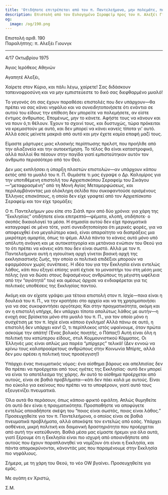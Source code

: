 ```yaml
---
title: 'Οτιδήποτε επιτρέπεται από τον π. Παντελεήμονα, μην πολεμάτε, πολιτική'
description: Επιστολή από τον Ευλογημένο Σεραφείμ προς τον π. Αλεξέι Γιουνγκ.
og:
  image: /og/190.png
---
```


<div style={{textAlign:'right', fontFamily:'monospace'}}>Επιστολή αριθ. 190</div>
<div style={{textAlign:'left', fontFamily:'monospace'}}>Παραλήπτης: π. Αλεξέι Γιουνγκ</div>

---

4/17 Οκτωβρίου 1975

Άγιος Ιερόθεος Αθηνών

Αγαπητέ Αλεξέι,

Χαίρετε στον Κύριο, και πάλι λέγω, χαίρετε! Σας διδάσκουν ταπεινοφροσύνη και να μην εμπιστεύεστε το δικό σας διεφθαρμένο μυαλό!

Το γεγονός ότι σας έχουν παραθέσει επιστολές που δεν υπάρχουν—θα πρέπει να σας κάνει νηφάλιο και να συνειδητοποιήσετε ότι ενάντια σε αυτού του είδους την επίθεση δεν μπορείτε να πολεμήσετε, αν είστε έντιμος άνθρωπος. Επομένως, μην το κάνετε. Αφήστε τους να κάνουν και να πουν ό,τι θέλουν. Έχουν το σχοινί τους, και δυστυχώς, τώρα πρόκειται να κρεμαστούν με αυτό, και δεν μπορεί να κάνει κανείς τίποτα γι' αυτό. Αλλά εσείς μείνετε μακριά από αυτό και μην έχετε καμία επαφή μαζί τους.

Είμαστε μάρτυρες μιας κλασικής περίπτωσης πρελστ, που προήλθε από την αλαζονεία και την αυτοεκτίμηση. Το τέλος θα είναι καταστροφικό, αλλά πολλοί θα πέσουν στην παγίδα γιατί εμπιστεύτηκαν αυτόν τον άνθρωπο περισσότερο από τον Θεό.

Δεν μας εκπλήσσει η ύπαρξη πλαστών επιστολών—αν υπάρχουν κάπου εκτός από το μυαλό του π. Π. Θυμάστε τι μας έγραψε ο Δρ. Καλομίρος για την υποτιθέμενη επιστολή του Αρχιεπισκόπου Σεραφείμ του Σικάγου—“μεταφρασμένη” από τη Μονή Αγίας Μεταμορφώσεως, και περιλαμβάνοντας μια ολόκληρη σελίδα που συκοφαντούσε ορισμένους Έλληνες επισκόπους, η οποία δεν είχε γραφτεί από τον Αρχιεπίσκοπο Σεραφείμ και τον είχε τρομάξει;

Ο π. Παντελεήμων μου είπε στο Σιάτλ πριν από δύο χρόνια: για χάρη της “Εκκλησίας” οτιδήποτε είναι επιτρεπτό—ψέματα, κλοπή, οτιδήποτε· ο σκοπός δικαιολογεί τα μέσα. Η σημασία αυτού δεν είχε πραγματικά καταγραφεί σε μένα τότε, γιατί συνειδητοποίησα ότι μερικές φορές, για να αποφευχθεί ένα μεγαλύτερο κακό, είναι απαραίτητο να διαπράξεις μια μικρότερη αμαρτία, όπως το ψέμα. Αλλά πάντα το κάνεις αυτό μόνο υπό απόλυτη ανάγκη και με αυτοκατηγορία και μετάνοια ενώπιον του Θεού για το ότι πρέπει να κάνεις κάτι που δεν είναι σωστό. Αλλά με τον π. Παντελεήμονα αυτή η ιησουίτικη αρχή γίνεται βασική αρχή της εκκλησιαστικής ζωής, την οποία οι πολιτικά επιδέξιοι μπορούν να εφαρμόσουν χωρίς συνέπειες. Η ιδέα του για την Εκκλησία είναι εντελώς λάθος, κάτι που εξηγεί επίσης γιατί έχτισε το μοναστήρι του στη μέση μιας πόλης (για να δώσει στους διψασμένους ανθρώπους τη μέγιστη ωφέλεια από την “αγιότητά” του) και αμέσως άρχισε να ενδιαφέρεται για τις πολιτικές υποθέσεις της Εκκλησίας παντού.

Ακόμη και αν είχατε γράψει μια τέτοια επιστολή στον π. Ισχίε—ποια είναι η δουλειά του π. Π., να την κρατήσει στο αρχείο και να τη χρησιμοποιήσει για να σας συκοφαντήσει αργότερα; Και στην πραγματικότητα, ακόμη και αν η επιστολή υπήρχε, δεν υπάρχει τίποτα απολύτως λάθος με αυτήν—η ενοχή σας βρίσκεται μόνο στο μυαλό του π. Π., για τον οποίο μόνο η συσχέτιση με τον π. Ισχίε είναι κάποιο έγκλημα! Αλλά πάνω σε αυτό, η επιστολή δεν υπάρχει καν! Ω, τι περίπλοκος ιστός υφαίνουμε, όταν πρώτα ασκούμε την απάτη! (Ένας βολικός ποιητής, ο Πάπας!) Αυτή είναι όλη η πολιτική του κατώτερου είδους, στυλ Κομμουνιστικού Κόμματος. Οι Έλληνές μας είναι απλώς μια παρέα “μπίρχερς” τελικά! (Δεν εννοώ να κρίνω τους καλοπροαίρετους ανθρώπους στην Κοινωνία Μπίρτς, αλλά δεν μου αρέσει η πολιτική τους προσέγγιση!)

Υπάρχει ένας πνευματικός νόμος: ένα αίσθημα βάρους και απελπισίας δεν θα πρέπει να προέρχεται από τους ηγέτες της Εκκλησίας· αυτό δεν μπορεί να είναι το αποτέλεσμα της χάρης. Αν αυτό το αίσθημα προέρχεται από αυτούς, είναι σε βαθιά προβλήματα—κάτι δεν πάει καλά με αυτούς. Είναι πιο εύκολο για εκείνους που πρέπει να το υποφέρουν, γιατί αυτό τους εξευγενίζει πνευματικά.

Όλα αυτά θα περάσουν, όπως κάποιο φρικτό εφιάλτη. Απλώς θυμηθείτε ότι αυτό δεν είναι η πραγματικότητα. Προσπαθήστε να αποφύγετε εντελώς οποιαδήποτε σκέψη του “ποιος είναι σωστός, ποιος είναι λάθος.” Προσευχηθείτε για τον π. Παντελεήμονα, ο οποίος είναι σε βαθιά πνευματικά προβλήματα, αλλά αποκόψτε τον εντελώς από εσάς. Υπάρχει ασθένεια, μικρή πολιτική και δαιμονική δραστηριότητα που προέρχεται από αυτή την κατεύθυνση. Βαθιά μέσα μας είμαστε ήρεμοι για όλα αυτά, γιατί ξέρουμε ότι η Εκκλησία είναι πιο ισχυρή από οποιονδήποτε από αυτούς που έχουν παραπλανηθεί να νομίζουν ότι είναι η Εκκλησία, και πάντα απομακρύνονται, κάνοντάς μας που παραμένουμε στην Εκκλησία πιο νηφάλιους.

Σήμερα, με τη χάρη του Θεού, το νέο OW βγαίνει. Προσευχηθείτε για εμάς.

Με αγάπη εν Χριστώ,

Σ.Μ.